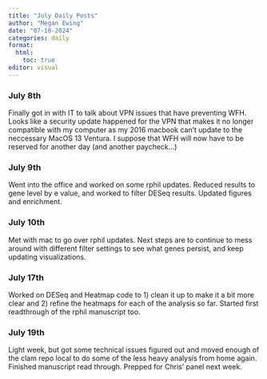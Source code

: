 ```yaml
---
title: "July Daily Posts"
author: "Megan Ewing"
date: "07-10-2024"
categories: daily
format: 
  html:
    toc: true
editor: visual
---
```


### July 8th

Finally got in with IT to talk about VPN issues that have preventing WFH. Looks like a security update happened for the VPN that makes it no longer compatible with my computer as my 2016 macbook can't update to the neccessary MacOS 13 Ventura. I suppose that WFH will now have to be reserved for another day (and another paycheck...)

### July 9th

Went into the office and worked on some rphil updates. Reduced results to gene level by e value, and worked to filter DESeq results. Updated figures and enrichment.

### July 10th

Met with mac to go over rphil updates. Next steps are to continue to mess around with different filter settings to see what genes persist, and keep updating visualizations.

### July 17th

Worked on DESeq and Heatmap code to 1) clean it up to make it a bit more clear and 2) refine the heatmaps for each of the analysis so far. Started first readthrough of the rphil manuscript too.

### July 19th

Light week, but got some technical issues figured out and moved enough of the clam repo local to do some of the less heavy analysis from home again. Finished manuscript read through. Prepped for Chris' panel next week.
